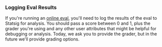 ### Logging Eval Results

If you're running an [online eval](/ai-evals/online-evals), you'll need to log the results of the eval to Statsig for analysis. You should pass a score between 0 and 1, plus the grader you're using and any other user attributes that might be helpful for debugging or analysis. Today, we ask you to provide the grader, but in the future we'll provide grading options.
